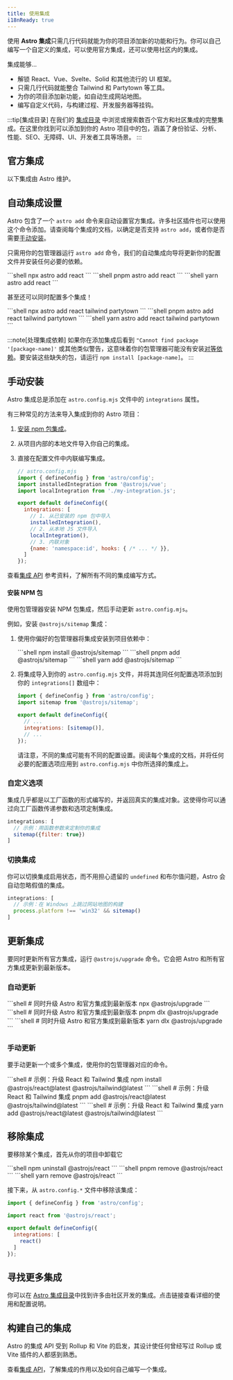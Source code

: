 ```yaml
---
title: 使用集成
i18nReady: true
---
```





使用 **Astro 集成**只需几行代码就能为你的项目添加新的功能和行为。你可以自己编写一个自定义的集成，可以使用官方集成，还可以使用社区内的集成。

集成能够...

- 解锁 React、Vue、Svelte、Solid 和其他流行的 UI 框架。
- 只需几行代码就能整合 Tailwind 和 Partytown 等工具。
- 为你的项目添加新功能，如自动生成网站地图。
- 编写自定义代码，与构建过程、开发服务器等挂钩。

:::tip[集成目录]
在我们的 [集成目录](https://astro.build/integrations/) 中浏览或搜索数百个官方和社区集成的完整集成。在这里你找到可以添加到你的 Astro 项目中的包，涵盖了身份验证、分析、性能、SEO、无障碍、UI、开发者工具等场景。
:::

## 官方集成

以下集成由 Astro 维护。

<IntegrationsNav />

## 自动集成设置

Astro 包含了一个 `astro add` 命令来自动设置官方集成。许多社区插件也可以使用这个命令添加。请查阅每个集成的文档，以确定是否支持 `astro add`，或者你是否需要[手动安装](#手动安装)。

只需用你的包管理器运行 `astro add` 命令，我们的自动集成向导将更新你的配置文件并安装任何必要的依赖。

<PackageManagerTabs>
  <Fragment slot="npm">
  ```shell
  npx astro add react
  ```
  </Fragment>
  <Fragment slot="pnpm">
  ```shell
  pnpm astro add react
  ```
  </Fragment>
  <Fragment slot="yarn">
  ```shell
  yarn astro add react
  ```
  </Fragment>
</PackageManagerTabs>

甚至还可以同时配置多个集成！

<PackageManagerTabs>
  <Fragment slot="npm">
  ```shell
  npx astro add react tailwind partytown
  ```
  </Fragment>
  <Fragment slot="pnpm">
  ```shell
  pnpm astro add react tailwind partytown
  ```
  </Fragment>
  <Fragment slot="yarn">
  ```shell
  yarn astro add react tailwind partytown
  ```
  </Fragment>
</PackageManagerTabs>

:::note[处理集成依赖]
如果你在添加集成后看到 `"Cannot find package '[package-name]'` 或其他类似警告，这意味着你的包管理器可能没有安装[对等依赖](https://nodejs.org/en/blog/npm/peer-dependencies/)。要安装这些缺失的包，请运行 `npm install [package-name]`。
:::

## 手动安装

Astro 集成总是添加在 `astro.config.mjs` 文件中的 `integrations` 属性。

有三种常见的方法来导入集成到你的 Astro 项目：
1. [安装 npm 包集成](#安装-npm-包)。
2. 从项目内部的本地文件导入你自己的集成。
3. 直接在配置文件中内联编写集成。

    ```js
    // astro.config.mjs
    import { defineConfig } from 'astro/config';
    import installedIntegration from '@astrojs/vue';
    import localIntegration from './my-integration.js';

    export default defineConfig({
      integrations: [
        // 1. 从已安装的 npm 包中导入
        installedIntegration(),
        // 2. 从本地 JS 文件导入
        localIntegration(),
        // 3. 内联对象
        {name: 'namespace:id', hooks: { /* ... */ }},
      ]
    });
    ```

查看[集成 API](/zh-cn/reference/integrations-reference/) 参考资料，了解所有不同的集成编写方式。

#### 安装 NPM 包

使用包管理器安装 NPM 包集成，然后手动更新 `astro.config.mjs`。

例如，安装 `@astrojs/sitemap` 集成：

1. 使用你偏好的包管理器将集成安装到项目依赖中：

   <PackageManagerTabs>
     <Fragment slot="npm">
     ```shell
     npm install @astrojs/sitemap
     ```
     </Fragment>
     <Fragment slot="pnpm">
     ```shell
     pnpm add @astrojs/sitemap
     ```
     </Fragment>
     <Fragment slot="yarn">
     ```shell
     yarn add @astrojs/sitemap
     ```
     </Fragment>
   </PackageManagerTabs>

2. 将集成导入到你的 `astro.config.mjs` 文件，并将其连同任何配置选项添加到你的 `integrations[]` 数组中：

    ```js title="astro.config.mjs" ins={2} ins="sitemap()"
    import { defineConfig } from 'astro/config';
    import sitemap from '@astrojs/sitemap';

    export default defineConfig({
      // ...
      integrations: [sitemap()],
      // ...
    });
    ```

    请注意，不同的集成可能有不同的配置设置。阅读每个集成的文档，并将任何必要的配置选项应用到 `astro.config.mjs` 中你所选择的集成上。

### 自定义选项

集成几乎都是以工厂函数的形式编写的，并返回真实的集成对象。这使得你可以通过向工厂函数传递参数和选项定制集成。

```js
integrations: [
  // 示例：用函数参数来定制你的集成
  sitemap({filter: true})
]
```

### 切换集成

你可以切换集成启用状态，而不用担心遗留的 `undefined` 和布尔值问题，Astro 会自动忽略假值的集成。

```js
integrations: [
  // 示例：在 Windows 上跳过网站地图的构建
  process.platform !== 'win32' && sitemap()
]
```

## 更新集成

要同时更新所有官方集成，运行 `@astrojs/upgrade` 命令。它会把 Astro 和所有官方集成更新到最新版本。

### 自动更新

<PackageManagerTabs>
  <Fragment slot="npm">
  ```shell
  # 同时升级 Astro 和官方集成到最新版本
  npx @astrojs/upgrade
  ```
  </Fragment>
  <Fragment slot="pnpm">
  ```shell
  # 同时升级 Astro 和官方集成到最新版本
  pnpm dlx @astrojs/upgrade
  ```
  </Fragment>
  <Fragment slot="yarn">
  ```shell
  # 同时升级 Astro 和官方集成到最新版本
  yarn dlx @astrojs/upgrade
  ```
  </Fragment>
</PackageManagerTabs>

### 手动更新

要手动更新一个或多个集成，使用你的包管理器对应的命令。

<PackageManagerTabs>
  <Fragment slot="npm">
  ```shell
  # 示例：升级 React 和 Tailwind 集成
  npm install @astrojs/react@latest @astrojs/tailwind@latest
  ```
  </Fragment>
  <Fragment slot="pnpm">
  ```shell
  # 示例：升级 React 和 Tailwind 集成
  pnpm add @astrojs/react@latest @astrojs/tailwind@latest
  ```
  </Fragment>
  <Fragment slot="yarn">
  ```shell
  # 示例：升级 React 和 Tailwind 集成
  yarn add @astrojs/react@latest @astrojs/tailwind@latest
  ```
  </Fragment>
</PackageManagerTabs>

## 移除集成

要移除某个集成，首先从你的项目中卸载它

<PackageManagerTabs>
  <Fragment slot="npm">
  ```shell
  npm uninstall @astrojs/react
  ```
  </Fragment>
  <Fragment slot="pnpm">
  ```shell
  pnpm remove @astrojs/react
  ```
  </Fragment>
  <Fragment slot="yarn">
  ```shell
  yarn remove @astrojs/react
  ```
  </Fragment>
</PackageManagerTabs>

接下来，从 `astro.config.*` 文件中移除该集成：

```js title="astro.config.mjs" del={3,7}
import { defineConfig } from 'astro/config';

import react from '@astrojs/react';

export default defineConfig({
  integrations: [
    react()
  ]
});
```

## 寻找更多集成

你可以在 [Astro 集成目录](https://astro.build/integrations/)中找到许多由社区开发的集成。点击链接查看详细的使用和配置说明。

## 构建自己的集成

Astro 的集成 API 受到 Rollup 和 Vite 的启发，其设计使任何曾经写过 Rollup 或 Vite 插件的人都感到熟悉。

查看[集成 API](/zh-cn/reference/integrations-reference/)，了解集成的作用以及如何自己编写一个集成。
